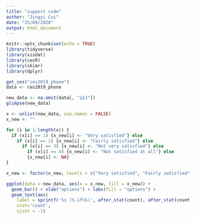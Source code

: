 ```yaml
---
title: "support code"
author: "Jingyi Cui"
date: "25/09/2020"
output: html_document
---
```


```r
knitr::opts_chunk$set(echo = TRUE)
library(tidyverse)
library(visdat)
library(cesR)
library(skimr)
library(dplyr)
```

```r
get_ces("ces2019_phone")
data <- ces2019_phone
```

```r
new_data <- na.omit(data[, "q13"])
glimpse(new_data)
```

```r
x <- unlist(new_data, use.names = FALSE)
x_new <- ""

for (i in 1:length(x)) {
  if (x[i] == 1) {x_new[i] <- "Very satisfied"} else
    if (x[i] == 2) {x_new[i] <- "Fairly satisfied"} else
      if (x[i] == 3) {x_new[i] <- "Not very satisfied"} else
        if (x[i] == 4) {x_new[i] <- "Not satisfied at all"} else
        {x_new[i] <- NA}
}

x_new <- factor(x_new, levels = c("Very satisfied", "Fairly satisfied", "Not very satisfied", "Not satisfied at all", NA))
```

```r
ggplot(data = new_data, aes(x = x_new, fill = x_new)) + 
  geom_bar() + xlab("options") + labs(fill = "options") +
  geom_text(aes(
    label = sprintf('%s (%.1f%%)', after_stat(count), after_stat(count / sum(count) * 100))),
    stat='count', 
    vjust = -1)

```